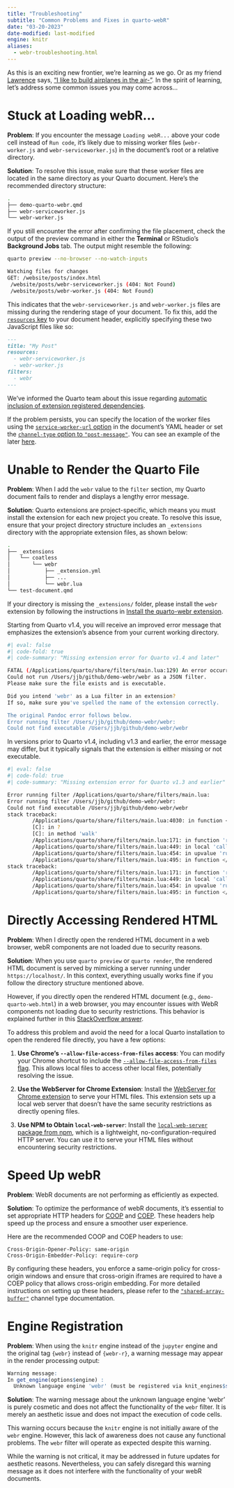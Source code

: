 ```yaml
---
title: "Troubleshooting"
subtitle: "Common Problems and Fixes in quarto-webR"
date: "03-20-2023"
date-modified: last-modified
engine: knitr
aliases:
  - webr-troubleshooting.html
---
```


As this is an exciting new frontier, we're learning as we go. Or as my friend [Lawrence](https://cs.illinois.edu/about/people/faculty/angrave) says, ["I like to build airplanes in the air-"](https://www.youtube.com/watch?v=L2zqTYgcpfg). In the spirit of learning, let's address some common issues you may come across...

# Stuck at Loading webR...

**Problem**: If you encounter the message `Loading webR...` above your code cell instead of `Run code`, it's likely due to missing worker files (`webr-worker.js` and `webr-serviceworker.js`) in the document's root or a relative directory.

**Solution**: To resolve this issue, make sure that these worker files are located in the same directory as your Quarto document. Here's the recommended directory structure:

```sh
.
├── demo-quarto-webr.qmd
├── webr-serviceworker.js
└── webr-worker.js
```

If you still encounter the error after confirming the file placement, check the output of the preview command in either the **Terminal** or RStudio's **Background Jobs** tab. The output might resemble the following:

```sh
quarto preview --no-browser --no-watch-inputs

Watching files for changes 
GET: /website/posts/index.html
 /website/posts/webr-serviceworker.js (404: Not Found)
 /website/posts/webr-worker.js (404: Not Found)
```

This indicates that the `webr-serviceworker.js` and `webr-worker.js` files are missing during the rendering stage of your document. To fix this, add the [`resources` key](https://quarto.org/docs/reference/formats/html.html#includes) to your document header, explicitly specifying these two JavaScript files like so:

```markdown
---
title: "My Post"
resources:
  - webr-serviceworker.js
  - webr-worker.js
filters:
  - webr
---
```

:::{.callout-note}
We've informed the Quarto team about this issue regarding [automatic inclusion of extension registered dependencies](https://github.com/quarto-dev/quarto-cli/issues/6828).
:::

If the problem persists, you can specify the location of the worker files using the [`service-worker-url` option](qwebr-meta-options.qmd) in the document's YAML header or set the [`channel-type` option to `"post-message"`](qwebr-communication-channels.qmd#sec-post-message). You can see an example of the later [here](qwebr-communication-channels.qmd#specifying-how-webr-communicates).

# Unable to Render the Quarto File

**Problem**: When I add the `webr` value to the `filter` section, my Quarto document fails to render and displays a lengthy error message.

**Solution**: Quarto extensions are project-specific, which means you must install the extension for each new project you create. To resolve this issue, ensure that your project directory structure includes an `_extensions` directory with the appropriate extension files, as shown below:

```sh
.
├── _extensions
│   └── coatless
│       └── webr
│           ├── _extension.yml
│           ├── ...
│           └── webr.lua
└── test-document.qmd
```

If your directory is missing the `_extensions/` folder, please install the `webr` extension by following the instructions in [Install the quarto-webr extension](qwebr-first-steps.qmd).

Starting from Quarto v1.4, you will receive an improved error message that emphasizes the extension's absence from your current working directory.

```sh
#| eval: false
#| code-fold: true
#| code-summary: "Missing extension error for Quarto v1.4 and later"

FATAL (/Applications/quarto/share/filters/main.lua:129) An error occurred:
Could not run /Users/jjb/github/demo-webr/webr as a JSON filter.
Please make sure the file exists and is executable.

Did you intend 'webr' as a Lua filter in an extension?
If so, make sure you've spelled the name of the extension correctly.

The original Pandoc error follows below.
Error running filter /Users/jjb/github/demo-webr/webr:
Could not find executable /Users/jjb/github/demo-webr/webr
```

In versions prior to Quarto v1.4, including v1.3 and earlier, the error message may differ, but it typically signals that the extension is either missing or not executable.

```sh
#| eval: false
#| code-fold: true
#| code-summary: "Missing extension error for Quarto v1.3 and earlier"

Error running filter /Applications/quarto/share/filters/main.lua:
Error running filter /Users/jjb/github/demo-webr/webr:
Could not find executable /Users/jjb/github/demo-webr/webr
stack traceback:
        /Applications/quarto/share/filters/main.lua:4030: in function </Applications/quarto/share/filters/main.lua:4009>
        [C]: in ?
        [C]: in method 'walk'
        /Applications/quarto/share/filters/main.lua:171: in function 'run_emulated_filter'
        /Applications/quarto/share/filters/main.lua:449: in local 'callback'
        /Applications/quarto/share/filters/main.lua:454: in upvalue 'run_emulated_filter_chain'
        /Applications/quarto/share/filters/main.lua:495: in function </Applications/quarto/share/filters/main.lua:476>
stack traceback:
        /Applications/quarto/share/filters/main.lua:171: in function 'run_emulated_filter'
        /Applications/quarto/share/filters/main.lua:449: in local 'callback'
        /Applications/quarto/share/filters/main.lua:454: in upvalue 'run_emulated_filter_chain'
        /Applications/quarto/share/filters/main.lua:495: in function </Applications/quarto/share/filters/main.lua:476>
```


# Directly Accessing Rendered HTML

**Problem**: When I directly open the rendered HTML document in a web browser, webR components are not loaded due to security reasons.

**Solution**: When you use `quarto preview` or `quarto render`, the rendered HTML document is served by mimicking a server running under `https://localhost/`. In this context, everything usually works fine if you follow the directory structure mentioned above.

However, if you directly open the rendered HTML document (e.g., `demo-quarto-web.html`) in a web browser, you may encounter issues with WebR components not loading due to security restrictions. This behavior is explained further in this [StackOverflow answer](https://stackoverflow.com/questions/6811398/html5-web-workers-work-in-firefox-4-but-not-in-chrome-12-0-742-122/6823683#6823683).

To address this problem and avoid the need for a local Quarto installation to open the rendered file directly, you have a few options:

1. **Use Chrome's `--allow-file-access-from-files` access**: You can modify your Chrome shortcut to include the [`--allow-file-access-from-files` flag](https://stackoverflow.com/questions/18586921/how-to-launch-html-using-chrome-at-allow-file-access-from-files-mode). This allows local files to access other local files, potentially resolving the issue.

2. **Use the WebServer for Chrome Extension**: Install the [WebServer for Chrome extension](https://chrome.google.com/webstore/detail/web-server-for-chrome/ofhbbkphhbklhfoeikjpcbhemlocgigb?hl=en) to serve your HTML files. This extension sets up a local web server that doesn't have the same security restrictions as directly opening files.

3. **Use NPM to Obtain `local-web-server`**: Install the [`local-web-server` package from npm](https://github.com/lwsjs/local-web-server), which is a lightweight, no-configuration-required HTTP server. You can use it to serve your HTML files without encountering security restrictions.

# Speed Up webR

**Problem**: WebR documents are not performing as efficiently as expected.

**Solution**: To optimize the performance of webR documents, it's essential to set appropriate HTTP headers for [COOP](https://developer.mozilla.org/en-US/docs/Web/HTTP/Headers/Cross-Origin-Opener-Policy) and [COEP](https://developer.mozilla.org/en-US/docs/Web/HTTP/Headers/Cross-Origin-Embedder-Policy). These headers help speed up the process and ensure a smoother user experience.

Here are the recommended COOP and COEP headers to use:

```http
Cross-Origin-Opener-Policy: same-origin
Cross-Origin-Embedder-Policy: require-corp
```

By configuring these headers, you enforce a same-origin policy for cross-origin windows and ensure that cross-origin iframes are required to have a COEP policy that allows cross-origin embedding. For more detailed instructions on setting up these headers, please refer to the [`"shared-array-buffer"`](qwebr-communication-channels.qmd#sec-shared-array-buffer) channel type documentation.

# Engine Registration

**Problem**: When using the `knitr` engine instead of the `jupyter` engine and the original tag `{webr}` instead of `{webr-r}`, a warning message may appear in the render processing output:

```r
Warning message:
In get_engine(options$engine) :
  Unknown language engine 'webr' (must be registered via knit_engines$set()).
```

**Solution**: The warning message about the unknown language engine 'webr' is purely cosmetic and does not affect the functionality of the `webr` filter. It is merely an aesthetic issue and does not impact the execution of code cells.

This warning occurs because the `knitr` engine is not initially aware of the `webr` engine. However, this lack of awareness does not cause any functional problems. The `webr` filter will operate as expected despite this warning.

While the warning is not critical, it may be addressed in future updates for aesthetic reasons. Nevertheless, you can safely disregard this warning message as it does not interfere with the functionality of your webR documents.
